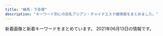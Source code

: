 ```yaml
---
title: "練馬・下赤塚"
description: "キーワード別にの巨乳アジアン・チャイナエステ嬢情報をまとめました。"
---
```


新着画像と新着キーワードをまとめています。
2021年06月13日の情報です。

<DmmAffiliateIns />
<KeywordTable
  shops={
    [
    {
        "keywords": {
            "D": 3,
            "E": 1
        },
        "station": "\u6771\u6b66\u7df4\u99ac\u99c5\u5317\u53e3",
        "name": "\u59eb\u306e\u3086\u3073\u3055\u304d",
        "url": "http://nymphe-est.biz/",
        "img_links": [
            "http://nymphe-est.biz/images/tit2.jpg",
            "http://nymphe-est.biz/images/cg02.jpg",
            "http://nymphe-est.biz/images/fla.jpg",
            "http://nymphe-est.biz/images/m5.png",
            "http://nymphe-est.biz/images/tit3.jpg",
            "http://nymphe-est.biz/images/m3.png",
            "http://nymphe-est.biz/images/accl.jpg",
            "http://nymphe-est.biz/images/bur.jpg",
            "http://nymphe-est.biz/images/m4.png",
            "http://nymphe-est.biz/images/stat.jpg",
            "http://nymphe-est.biz/images/bul.jpg",
            "http://nymphe-est.biz/images/tm.jpg",
            "http://nymphe-est.biz/images/cg03.jpg",
            "http://nymphe-est.biz/images/tit4.jpg",
            "http://nymphe-est.biz/images/tit5.jpg",
            "http://nymphe-est.biz/images/cg05.jpg",
            "http://nymphe-est.biz/images/m6.png",
            "http://nymphe-est.biz/images/cg01.jpg",
            "http://nymphe-est.biz/images/m2.png",
            "http://nymphe-est.biz/images/top.png",
            "http://nymphe-est.biz/images/no.png",
            "http://nymphe-est.biz/images/m1.png",
            "http://nymphe-est.biz/images/tit6.jpg",
            "http://nymphe-est.biz/images/stal.jpg",
            "http://nymphe-est.biz/images/spt.png"
        ]
    },
    {
        "img_links": [],
        "url": "http://lachesis.este88.com/",
        "keywords": {},
        "station": "\u5927\u6cc9\u5b66\u5712\u99c5",
        "name": "\u30e9\u30b1\u30b7\u30b9\u5927\u6cc9\u5b66\u5712"
    },
    {
        "name": "\u30b7\u30a8\u30b9\u30bf",
        "keywords": {
            "D": 24,
            "87": 6,
            "88": 6,
            "85": 6,
            "83": 12
        },
        "img_links": [
            "http://siesta.ests.jp/photos/sites/39/2021/05/2021052911060320.jpg",
            "http://siesta.ests.jp/images/acc4.jpg",
            "http://siesta.ests.jp/images/info.jpg",
            "http://siesta.ests.jp/images/mobile.jpg",
            "http://siesta.ests.jp/images/news.jpg",
            "http://siesta.ests.jp/images/acc2.jpg",
            "http://siesta.ests.jp/images/pick.jpg",
            "http://siesta.ests.jp/images/s-staff.jpg",
            "http://siesta.ests.jp/photos/sites/39/2021/05/2021052911060393.jpg",
            "http://siesta.ests.jp/images/top.png",
            "http://siesta.ests.jp/photos/sites/39/2021/05/202105291106012.jpg",
            "http://siesta.ests.jp/images/acc1.jpg",
            "http://siesta.ests.jp/photos/sites/39/2021/04/2021042011331872.jpg",
            "http://siesta.ests.jp/photos/sites/39/2021/05/2021052911060142.jpg",
            "http://siesta.ests.jp/images/acc3.jpg",
            "http://siesta.ests.jp/images/mobile1.jpg",
            "http://siesta.ests.jp/images/s-recriut.jpg"
        ],
        "url": "http://siesta.ests.jp/",
        "station": "\u5927\u6cc9\u5b66\u5712\u99c5\u5317\u53e3"
    },
    {
        "name": "\u3072\u307e\u308f\u308a",
        "img_links": [
            "http://himawari.est-u.com/images/index_02.jpg",
            "http://himawari.est-u.com/staff/asuka.jpg",
            "http://himawari.est-u.com/images/down.jpg",
            "http://himawari.est-u.com/staff/nami.jpg",
            "http://himawari.est-u.com/staff/yuki.jpg",
            "http://himawari.est-u.com/images/index_08.jpg",
            "http://himawari.est-u.com/staff/sakura.jpg",
            "http://himawari.est-u.com/images/index2_08.jpg",
            "http://himawari.est-u.com/images/a1.jpg",
            "http://himawari.est-u.com/images/index_04.jpg",
            "http://himawari.est-u.com/images/therpist.jpg",
            "http://himawari.est-u.com/staff/umi.jpg",
            "http://himawari.est-u.com/images/index_10.jpg",
            "http://himawari.est-u.com/staff/risa.jpg",
            "http://himawari.est-u.com/images/a2.jpg",
            "http://himawari.est-u.com/staff/izumi.jpg",
            "http://himawari.est-u.com/staff/emi.jpg",
            "http://himawari.est-u.com/staff/yumi.jpg"
        ],
        "keywords": {
            "C": 7
        },
        "station": "\u7df4\u99ac\u99c5\u5357\u53e3",
        "url": "http://himawari.est-u.com/"
    },
    {
        "url": "http://aclass.estheya.com/",
        "keywords": {
            "88": 1,
            "C": 4,
            "90": 3,
            "86": 2,
            "89": 1,
            "D": 3,
            "92": 1,
            "E": 1
        },
        "name": "A-CLASS\uff5e\u30a8\u30fc\u30af\u30e9\u30b9\uff5e",
        "station": "\u7df4\u99ac\u99c5",
        "img_links": [
            "http://aclass.estheya.com/images/call.png",
            "http://aclass.estheya.com/css/cam01.jpg",
            "http://aclass.estheya.com/css/staff/staff08.jpg",
            "http://aclass.estheya.com/css/staff/staff0003.jpg",
            "http://aclass.estheya.com/css/left.jpg",
            "http://aclass.estheya.com/css/m-head02.jpg",
            "http://aclass.estheya.com/css/staff/staff0004.jpg",
            "http://aclass.estheya.com/css/staff/staff001-b.jpg",
            "http://aclass.estheya.com/css/staff/staff006.jpg",
            "http://aclass.estheya.com/css/staff/staff005.jpg",
            "http://aclass.estheya.com/css/m-top004.jpg",
            "http://aclass.estheya.com/css/m-head04.jpg",
            "http://aclass.estheya.com/css/staff/staff09.jpg",
            "http://aclass.estheya.com/css/right.jpg",
            "http://aclass.estheya.com/css/staff/staff002.jpg",
            "http://aclass.estheya.com/css/staff/staff001.jpg"
        ]
    },
    {
        "img_links": [
            "http://www.es-yas.click/images/ac1.png",
            "http://www.es-yas.click/images/sys1.png",
            "http://www.es-yas.click/images/mobile.jpg",
            "http://www.es-yas.click/images/news.jpg",
            "http://www.es-yas.click/images/staff_t.jpg",
            "http://www.es-yas.click/img/riri1.jpg",
            "http://www.es-yas.click/images/s1.png",
            "http://www.es-yas.click/images/3.jpg",
            "http://www.es-yas.click/images/head.jpg",
            "http://www.es-yas.click/images/info.png",
            "http://www.es-yas.click/images/sys2.png",
            "http://www.es-yas.click/images/tel.jpg",
            "http://www.es-yas.click/images/newface.png",
            "http://www.es-yas.click/images/sirase.jpg",
            "http://www.es-yas.click/images/interior_t.jpg",
            "http://www.es-yas.click/images/int1.png",
            "http://www.es-yas.click/images/4.jpg",
            "http://www.es-yas.click/images/2.jpg",
            "http://www.es-yas.click/images/int2.png",
            "http://www.es-yas.click/img/sayuri1.jpg",
            "http://www.es-yas.click/img/rina1.jpg"
        ],
        "station": "\u4e2d\u6751\u6a4b\u99c5\u5357\u53e3",
        "name": "\u30b9\u30a6\u30a3\u30fc\u30c8",
        "url": "http://www.es-yas.click/",
        "keywords": {}
    },
    {
        "url": "http://www.hi-msg.com/dansin/",
        "keywords": {},
        "station": "\u3068\u304d\u308f\u53f0\u99c5\u5357\u53e3",
        "img_links": [
            "http://www.hi-msg.com/dansin/images/p-9.jpg",
            "http://www.hi-msg.com/dansin/images/nav.jpg",
            "http://www.hi-msg.com/dansin/images/top1.jpg",
            "http://www.hi-msg.com/dansin/images/p-5.jpg",
            "http://www.hi-msg.com/dansin/images/mobile.jpg",
            "http://www.hi-msg.com/dansin/images/1.jpg",
            "http://www.hi-msg.com/dansin/images/p-6-1.jpg",
            "http://www.hi-msg.com/dansin/images/p-6.jpg",
            "http://www.hi-msg.com/dansin/images/s_face.jpg",
            "http://www.hi-msg.com/dansin/images/p-2-1.jpg",
            "http://www.hi-msg.com/dansin/images/s_pick.jpg",
            "http://www.hi-msg.com/dansin/images/s_news.jpg",
            "http://www.hi-msg.com/dansin/images/p-9-1.jpg",
            "http://www.hi-msg.com/dansin/images/p-8.jpg",
            "http://www.hi-msg.com/dansin/images/p-2.jpg",
            "http://www.hi-msg.com/dansin/images/end1.jpg",
            "http://www.hi-msg.com/dansin/images/p-5-1.jpg",
            "http://www.hi-msg.com/dansin/images/p-7.jpg",
            "http://www.hi-msg.com/dansin/images/s_info.jpg",
            "http://www.hi-msg.com/dansin/images/top.jpg"
        ],
        "name": "\u6696\u5fc3"
    },
    {
        "url": "http://binrou.net/",
        "img_links": [
            "http://binrou.net/i/img/acc.jpg",
            "http://binrou.net/img/s119.jpg",
            "http://binrou.net/img/st116.jpg",
            "http://binrou.net/img/sta115.jpg",
            "http://binrou.net/i/img/sta105.jpg",
            "http://binrou.net/i/img/st118.jpg",
            "http://binrou.net/i/img/sta117.jpg",
            "http://binrou.net/img/sta119.jpg",
            "http://binrou.net/img/sta116.jpg",
            "http://binrou.net/i/img/sta100.jpg",
            "http://binrou.net/i/img/r4.jpg",
            "http://binrou.net/i/img/sta97.jpg",
            "http://binrou.net/img/sta112.jpg",
            "http://binrou.net/img/st111.jpg",
            "http://binrou.net/img/fla.jpg",
            "http://binrou.net/i/img/sta119.jpg",
            "http://binrou.net/img/st115.jpg",
            "http://binrou.net/img/sta114.jpg",
            "http://binrou.net/i/img/sta112.jpg",
            "http://binrou.net/i/img/sta89.jpg",
            "http://binrou.net/i/img/sta88.jpg",
            "http://binrou.net/img/s115.jpg",
            "http://binrou.net/img/s118.jpg",
            "http://binrou.net/img/sta117.jpg",
            "http://binrou.net/i/img/sta80.jpg",
            "http://binrou.net/img/acc.jpg",
            "http://binrou.net/i/img/sta92.jpg",
            "http://binrou.net/i/img/r2.jpg",
            "http://binrou.net/i/img/sta98.jpg",
            "http://binrou.net/img/s112.jpg",
            "http://binrou.net/img/s116.jpg",
            "http://binrou.net/i/img/sta104.jpg",
            "http://binrou.net/img/st109.jpg",
            "http://binrou.net/img/st114.jpg",
            "http://binrou.net/img/s114.jpg",
            "http://binrou.net/i/img/sta115.jpg",
            "http://binrou.net/i/img/sta111.jpg",
            "http://binrou.net/i/img/sta108.jpg",
            "http://binrou.net/img/pickup20.jpg",
            "http://binrou.net/i/img/sta114.jpg",
            "http://binrou.net/img/st112.jpg",
            "http://binrou.net/img/s117.jpg",
            "http://binrou.net/img/s111.jpg",
            "http://binrou.net/i/img/sta94.jpg",
            "http://binrou.net/img/st118.jpg",
            "http://binrou.net/i/img/r1.jpg",
            "http://binrou.net/img/st119.jpg",
            "http://binrou.net/i/img/sta109.jpg",
            "http://binrou.net/img/mo.png",
            "http://binrou.net/i/img/sta118.jpg",
            "http://binrou.net/img/sta118.jpg",
            "http://binrou.net/img/sta111.jpg",
            "http://binrou.net/i/img/sta116.jpg",
            "http://binrou.net/img/sta109.jpg",
            "http://binrou.net/img/st117.jpg",
            "http://binrou.net/i/img/r3.jpg",
            "http://binrou.net/img/botton.jpg"
        ],
        "name": "\u30ad\u30e9\u30ad\u30e9",
        "keywords": {
            "89": 1,
            "E": 6,
            "C": 17,
            "88": 1,
            "86": 4,
            "D": 2,
            "87": 4,
            "F": 1
        },
        "station": "\u7df4\u99ac\u99c5\u897f\u53e3"
    },
    {
        "station": "\u4e0b\u8d64\u585a\u99c5\u5317\u53e3",
        "url": "http://www.es-kou.link/",
        "img_links": [
            "http://www.es-kou.link/images/news.jpg",
            "http://www.es-kou.link/images/b2.jpg",
            "http://www.es-kou.link/images/2.jpg",
            "http://www.es-kou.link/images/int2.png",
            "http://www.es-kou.link/images/1.jpg",
            "http://www.es-kou.link/images/mobile.jpg",
            "http://www.es-kou.link/images/int1.png",
            "http://www.es-kou.link/img/mimi1.jpg",
            "http://www.es-kou.link/images/b1.jpg",
            "http://www.es-kou.link/images/head.jpg",
            "http://www.es-kou.link/images/staff_t.jpg",
            "http://www.es-kou.link/images/sys2.jpg",
            "http://www.es-kou.link/images/interior_t.jpg",
            "http://www.es-kou.link/img/nana1.jpg",
            "http://www.es-kou.link/images/sys3.png",
            "http://www.es-kou.link/images/info.png",
            "http://www.es-kou.link/images/3.jpg",
            "http://www.es-kou.link/images/s1.png",
            "http://www.es-kou.link/images/sys1.jpg",
            "http://www.es-kou.link/img/satomi1.jpg"
        ],
        "keywords": {},
        "name": "\u7d05\u6708"
    },
    {
        "keywords": {
            "85": 2,
            "E": 2,
            "89": 1,
            "87": 5,
            "D": 9,
            "F": 2,
            "C": 22,
            "84": 1,
            "88": 4,
            "86": 1
        },
        "station": "\u7df4\u99ac\u99c5\u897f\u53e3",
        "name": "\u30dd\u30f3\u30d5\u30fc",
        "img_links": [
            "http://ponfu-massage.work/img/st28.jpg",
            "http://ponfu-massage.work/img/s41.jpg",
            "http://ponfu-massage.work/i/img/sta24.jpg",
            "http://ponfu-massage.work/img/s46.jpg",
            "http://ponfu-massage.work/img/sta35.jpg",
            "http://ponfu-massage.work/img/s42.jpg",
            "http://ponfu-massage.work/i/img/sta42.jpg",
            "http://ponfu-massage.work/i/img/r1.jpg",
            "http://ponfu-massage.work/i/img/sta30.jpg",
            "http://ponfu-massage.work/img/sta41.jpg",
            "http://ponfu-massage.work/img/st38.jpg",
            "http://ponfu-massage.work/img/s45.jpg",
            "http://ponfu-massage.work/img/sta44.jpg",
            "http://ponfu-massage.work/img/sta38.jpg",
            "http://ponfu-massage.work/img/botton.jpg",
            "http://ponfu-massage.work/i/img/sta46.jpg",
            "http://ponfu-massage.work/img/st18.jpg",
            "http://ponfu-massage.work/img/acc4.jpg",
            "http://ponfu-massage.work/i/img/r4.jpg",
            "http://ponfu-massage.work/img/acc5.jpg",
            "http://ponfu-massage.work/img/acc9.jpg",
            "http://ponfu-massage.work/img/acc7.jpg",
            "http://ponfu-massage.work/img/sta30.jpg",
            "http://ponfu-massage.work/img/acc10.jpg",
            "http://ponfu-massage.work/img/sta39.jpg",
            "http://ponfu-massage.work/img/sta28.jpg",
            "http://ponfu-massage.work/img/acc6.jpg",
            "http://ponfu-massage.work/img/sta42.jpg",
            "http://ponfu-massage.work/img/s47.jpg",
            "http://ponfu-massage.work/img/acc2.jpg",
            "http://ponfu-massage.work/img/st41.jpg",
            "http://ponfu-massage.work/img/st46.jpg",
            "http://ponfu-massage.work/i/img/sta47.jpg",
            "http://ponfu-massage.work/i/img/sta38.jpg",
            "http://ponfu-massage.work/img/st30.jpg",
            "http://ponfu-massage.work/img/sta46.jpg",
            "http://ponfu-massage.work/img/st42.jpg",
            "http://ponfu-massage.work/img/acc8.jpg",
            "http://ponfu-massage.work/i/img/sta43.jpg",
            "http://ponfu-massage.work/img/st39.jpg",
            "http://ponfu-massage.work/img/s39.jpg",
            "http://ponfu-massage.work/img/acc1.jpg",
            "http://ponfu-massage.work/img/sta45.jpg",
            "http://ponfu-massage.work/img/s44.jpg",
            "http://ponfu-massage.work/i/img/sta28.jpg",
            "http://ponfu-massage.work/img/st43.jpg",
            "http://ponfu-massage.work/i/img/r3.jpg",
            "http://ponfu-massage.work/img/campian.jpg",
            "http://ponfu-massage.work/img/acc3.jpg",
            "http://ponfu-massage.work/i/img/sta39.jpg",
            "http://ponfu-massage.work/i/img/r2.jpg",
            "http://ponfu-massage.work/i/img/st45.jpg",
            "http://ponfu-massage.work/img/st44.jpg",
            "http://ponfu-massage.work/img/sta47.jpg",
            "http://ponfu-massage.work/img/sta43.jpg",
            "http://ponfu-massage.work/img/s43.jpg",
            "http://ponfu-massage.work/img/s38.jpg",
            "http://ponfu-massage.work/img/s30.jpg",
            "http://ponfu-massage.work/img/st35.jpg",
            "http://ponfu-massage.work/img/st47.jpg",
            "http://ponfu-massage.work/i/img/sta45.jpg",
            "http://ponfu-massage.work/i/img/sta41.jpg",
            "http://ponfu-massage.work/img/st45.jpg",
            "http://ponfu-massage.work/i/img/sta44.jpg"
        ],
        "url": "http://ponfu-massage.work/"
    },
    {
        "name": "\u3046\u3089\u3089",
        "station": "\u7df4\u99ac\u99c5\u5317\u53e3",
        "img_links": [
            "http://es-nerima.biz/wp-content/uploads/2016/10/mika.jpg",
            "http://es-nerima.biz/wp-content/uploads/2016/10/eri-250x330.jpg",
            "http://es-nerima.biz/wp-content/themes/template-salon2/images/gallery1.jpg",
            "http://es-nerima.biz/wp-content/uploads/2016/10/g5.jpg",
            "http://es-nerima.biz/wp-content/uploads/2016/10/camp-bnr.jpg",
            "http://es-nerima.biz/wp-content/uploads/2016/10/gallery3.jpg",
            "http://es-nerima.biz/wp-content/themes/template-salon2/images/slider1.jpg",
            "http://es-nerima.biz/wp-content/themes/template-salon2/images/tel.png",
            "http://es-nerima.biz/wp-content/uploads/2016/10/gallery1.jpg",
            "http://es-nerima.biz/wp-content/themes/template-salon2/images/massage-de_88_31.jpg",
            "http://es-nerima.biz/wp-content/themes/template-salon2/images/gallery-ttl.png",
            "http://es-nerima.biz/wp-content/uploads/2016/10/girl-1-250x330.jpg",
            "http://es-nerima.biz/wp-content/uploads/2016/10/eri.jpg",
            "http://es-nerima.biz/wp-content/themes/template-salon2/images/gallery2.jpg",
            "http://es-nerima.biz/wp-content/uploads/2016/10/g5-250x330.jpg",
            "http://es-nerima.biz/wp-content/themes/template-salon2/images/news-ttl.png",
            "http://es-nerima.biz/wp-content/themes/template-salon2/images/gallery3.jpg",
            "http://es-nerima.biz/wp-content/uploads/2016/10/g4-250x330.jpg",
            "http://es-nerima.biz/wp-content/uploads/2016/10/gallery6.jpg",
            "http://es-nerima.biz/wp-content/uploads/2016/10/girl-1.jpg",
            "http://es-nerima.biz/wp-content/uploads/2016/10/g6.jpg",
            "http://es-nerima.biz/wp-content/uploads/2016/10/g6-250x330.jpg",
            "http://es-nerima.biz/wp-content/uploads/2016/10/mika-250x330.jpg",
            "http://cdn.dino-es.com/images/logo/88x31DinoEs.png",
            "http://es-nerima.biz/wp-content/themes/template-salon2/images/pickup-ttl.png",
            "http://es-nerima.biz/wp-content/uploads/2016/10/gallery2.jpg",
            "http://es-nerima.biz/wp-content/themes/template-salon2/images/gallery4.jpg",
            "http://es-nerima.biz/wp-content/uploads/2016/10/g1-250x330.jpg",
            "http://es-nerima.biz/wp-content/uploads/2016/10/g3.jpg",
            "http://es-nerima.biz/wp-content/themes/template-salon2/images/camp-bnr.jpg",
            "http://es-nerima.biz/wp-content/uploads/2016/10/gallery7.jpg",
            "http://es-nerima.biz/wp-content/uploads/2016/10/g3-250x330.jpg",
            "http://es-nerima.biz/wp-content/uploads/2016/10/gallery8.jpg",
            "http://es-nerima.biz/wp-content/themes/template-salon2/images/pickup-frame.png",
            "http://es-nerima.biz/wp-content/uploads/2016/10/gallery8-600x600.jpg",
            "http://es-nerima.biz/wp-content/uploads/2016/10/gallery5.jpg",
            "http://es-nerima.biz/wp-content/themes/template-salon2/images/magazine.jpg",
            "http://es-nerima.biz/wp-content/themes/template-salon2/images/newface-ttl.png"
        ],
        "keywords": {},
        "url": "http://es-nerima.biz/"
    },
    {
        "keywords": {
            "92": 1,
            "88": 2,
            "89": 1,
            "90": 4
        },
        "img_links": [
            "http://ginzaangel.esnavi.work/sys2.jpg",
            "http://ginzaangel.esnavi.work/sys1.jpg",
            "http://ginzaangel.esnavi.work/news.jpg",
            "http://ginzaangel.esnavi.work/head.jpg",
            "http://ginzaangel.esnavi.work/2/uploadimg/1615988934.jpeg",
            "http://ginzaangel.esnavi.work/2/uploadimg/1601829474.jpeg",
            "http://ginzaangel.esnavi.work/2/uploadimg/1615988408.jpeg",
            "http://ginzaangel.esnavi.work/s1.png",
            "http://ginzaangel.esnavi.work/2/uploadimg/1623486374.jpeg",
            "http://ginzaangel.esnavi.work/2/uploadimg/1615989115.jpeg",
            "http://ginzaangel.esnavi.work/2/uploadimg/1619341553.jpeg",
            "http://ginzaangel.esnavi.work/int1.png",
            "http://ginzaangel.esnavi.work/staff_t.jpg",
            "http://ginzaangel.esnavi.work/2/uploadimg/1622437565.jpeg",
            "http://ginzaangel.esnavi.work/2/uploadimg/1615989033.jpeg"
        ],
        "url": "http://ginzaangel.esnavi.work/",
        "name": "\u7df4\u99ac\u306e\u5929\u4f7f",
        "station": "\u7df4\u99ac\u99c5\u897f\u53e3"
    },
    {
        "station": "\u6c5f\u53e4\u7530\u99c5\u5357\u53e3",
        "keywords": {},
        "img_links": [
            "http://rose.este.work/index-26.htm.jpg",
            "http://rose.este.work/resize_1500-450.jpg",
            "http://rose.este.work/r1.jpg",
            "http://rose.este.work/index-25.htm.jpg",
            "http://rose.este.work/totop.png",
            "http://rose.este.work/re.jpg",
            "http://rose.este.work/resize_250.png",
            "http://rose.este.work/r4.jpg",
            "http://rose.este.work/sys1.png",
            "http://rose.este.work/index-1.htm.jpg",
            "http://rose.este.work/r5.jpg",
            "http://rose.este.work/index-24.htm.jpg",
            "http://rose.este.work/r3.jpg",
            "http://rose.este.work/unnamed.png"
        ],
        "name": "\u512a\u30fb\u7f8e",
        "url": "http://rose.este.work/"
    },
    {
        "keywords": {
            "C": 13
        },
        "station": "\u4e2d\u6751\u6a4b\u99c5",
        "url": "http://www.e-rakuraku.info/",
        "name": "\u697d\u697d",
        "img_links": [
            "http://www.e-rakuraku.info/images/mobile.png",
            "http://www.e-rakuraku.info/images/sr.png",
            "http://www.e-rakuraku.info/images/tel.png",
            "http://www.e-rakuraku.info/images/s1.png",
            "http://www.e-rakuraku.info/images/tite-staff.png",
            "http://www.e-rakuraku.info/images/g2.jpg",
            "http://www.e-rakuraku.info/images/g4.jpg",
            "http://www.e-rakuraku.info/images/nei_03.jpg",
            "http://www.e-rakuraku.info/images/g5.jpg",
            "http://www.e-rakuraku.info/images/huiyuan.png",
            "http://www.e-rakuraku.info/images/g0.jpg",
            "http://www.e-rakuraku.info/images/g3.jpg",
            "http://www.e-rakuraku.info/images/tite-gallery.png",
            "http://www.e-rakuraku.info/images/newt.png",
            "http://www.e-rakuraku.info/images/top.jpg",
            "http://www.e-rakuraku.info/images/s2.png",
            "http://www.e-rakuraku.info/images/newfacet.png",
            "http://www.e-rakuraku.info/images/g1.jpg"
        ]
    },
    {
        "img_links": [
            "http://moonlove.est-u.com/images/index_10.jpg",
            "http://moonlove.est-u.com/images/index3_06.jpg",
            "http://moonlove.est-u.com/images/index1_06.jpg",
            "http://moonlove.est-u.com/images/index_08.jpg",
            "http://moonlove.est-u.com/images/index_16.jpg",
            "http://moonlove.est-u.com/staff/hitomi.jpg",
            "http://moonlove.est-u.com/images/index_04.jpg",
            "http://moonlove.est-u.com/images/index_19.jpg",
            "http://moonlove.est-u.com/images/s3.jpg",
            "http://moonlove.est-u.com/images/index_07.jpg",
            "http://moonlove.est-u.com/staff/nami.jpg",
            "http://moonlove.est-u.com/images/index_05.jpg",
            "http://moonlove.est-u.com/staff/miki.jpg",
            "http://moonlove.est-u.com/staff/kaori.jpg",
            "http://moonlove.est-u.com/images/s5.jpg",
            "http://moonlove.est-u.com/images/s8.jpg",
            "http://moonlove.est-u.com/images/index_12.jpg",
            "http://moonlove.est-u.com/images/s4.jpg",
            "http://moonlove.est-u.com/staff/ayumi.jpg",
            "http://moonlove.est-u.com/staff/sakura.jpg",
            "http://moonlove.est-u.com/images/index_14.jpg",
            "http://moonlove.est-u.com/images/staff_09.jpg",
            "http://moonlove.est-u.com/images/index_13.jpg",
            "http://moonlove.est-u.com/images/index_02.jpg",
            "http://moonlove.est-u.com/images/index2_06.jpg",
            "http://moonlove.est-u.com/images/index_17.jpg",
            "http://moonlove.est-u.com/images/index_15.jpg",
            "http://moonlove.est-u.com/images/icon_000.jpg",
            "http://moonlove.est-u.com/images/s6.jpg",
            "http://moonlove.est-u.com/images/s1.jpg"
        ],
        "keywords": {
            "C": 7
        },
        "name": "\u6708\u306e\u604b",
        "url": "http://moonlove.est-u.com/",
        "station": "\u7df4\u99ac\u99c5\u5317\u53e3"
    },
    {
        "img_links": [
            "http://margaret.ests.jp/photos/sites/29/2020/05/202005281752578.jpg",
            "http://margaret.ests.jp/images/s_staff.png",
            "http://margaret.ests.jp/images/service2.jpg",
            "http://margaret.ests.jp/images/s_service.png",
            "http://margaret.ests.jp/photos/sites/29/2021/06/2021060500274425.jpeg",
            "http://margaret.ests.jp/images/service4.jpg",
            "http://margaret.ests.jp/images/service3.jpg",
            "http://margaret.ests.jp/images/info.jpg",
            "http://margaret.ests.jp/images/room1.jpg",
            "http://margaret.ests.jp/photos/sites/29/2020/08/2020080615352994.jpeg",
            "http://margaret.ests.jp/images/room4.jpg",
            "http://margaret.ests.jp/images/mobile.jpg",
            "http://margaret.ests.jp/images/s_news.jpg",
            "http://margaret.ests.jp/images/s_pick.jpg",
            "http://margaret.ests.jp/photos/sites/29/2020/08/2020082222274080.jpeg",
            "http://margaret.ests.jp/photos/sites/29/2020/04/2020040205541033.jpg",
            "http://margaret.ests.jp/images/room2.jpg",
            "http://margaret.ests.jp/images/top.jpg",
            "http://margaret.ests.jp/photos/sites/29/2020/06/2020062814010219.jpeg",
            "http://margaret.ests.jp/photos/sites/29/2020/04/202004102157462.jpeg",
            "http://margaret.ests.jp/photos/sites/29/2021/06/2021060811483867.jpg",
            "http://margaret.ests.jp/photos/sites/29/2021/01/2021011511194654.jpg",
            "http://margaret.ests.jp/photos/sites/29/2020/04/2020041014190824.jpg",
            "http://margaret.ests.jp/images/room3.jpg",
            "http://margaret.ests.jp/photos/sites/29/2020/03/2020032709162529.jpg",
            "http://margaret.ests.jp/images/service1.jpg",
            "http://margaret.ests.jp/photos/sites/29/2020/04/202004081414540.jpg"
        ],
        "station": "\u685c\u53f0\u99c5\u5317\u53e3",
        "name": "\u30de\u30fc\u30ac\u30ec\u30c3\u30c8",
        "keywords": {
            "88": 26,
            "85": 39,
            "D": 78,
            "86": 26,
            "87": 13,
            "E": 78
        },
        "url": "http://margaret.ests.jp/"
    },
    {
        "name": "\u9577\u4e45*\u3061\u3087\u3046\u304d\u3085\u3046",
        "url": "http://c-sakura.work/",
        "keywords": {},
        "img_links": [
            "http://c-sakura.work/images/int2.png",
            "http://c-sakura.work/img/yuri1.jpg",
            "http://c-sakura.work/images/sisu.png",
            "http://c-sakura.work/images/tel.jpg",
            "http://c-sakura.work/images/mobile.jpg",
            "http://c-sakura.work/images/sys1.png",
            "http://c-sakura.work/images/staff_t.jpg",
            "http://c-sakura.work/images/int1.png",
            "http://c-sakura.work/images/info.png",
            "http://c-sakura.work/images/news.png",
            "http://c-sakura.work/img/ami1.jpg",
            "http://c-sakura.work/images/3.jpg",
            "http://c-sakura.work/images/2.jpg",
            "http://c-sakura.work/images/1.jpg",
            "http://c-sakura.work/img/yuyu1.jpg",
            "http://c-sakura.work/images/head.jpg",
            "http://c-sakura.work/images/interior_t.jpg"
        ],
        "station": "\u4e0b\u8d64\u585a\u99c5\u5317\u53e3"
    },
    {
        "name": "\u61a9",
        "url": "http://c-ikoi.work/",
        "keywords": {},
        "img_links": [
            "http://c-ikoi.work/images/1.jpg",
            "http://c-ikoi.work/images/sys2.jpg",
            "http://c-ikoi.work/images/4.jpg",
            "http://c-ikoi.work/images/rec1.png",
            "http://c-ikoi.work/images/int1.png",
            "http://c-ikoi.work/images/rec2.png",
            "http://c-ikoi.work/images/concept.jpg",
            "http://c-ikoi.work/images/head.jpg",
            "http://c-ikoi.work/images/int3.png",
            "http://c-ikoi.work/img/aoi1.jpg",
            "http://c-ikoi.work/img/rina1.jpg",
            "http://c-ikoi.work/images/sys1.jpg",
            "http://c-ikoi.work/images/sys3.png",
            "http://c-ikoi.work/images/staff_t.jpg",
            "http://c-ikoi.work/images/3.jpg",
            "http://c-ikoi.work/images/2.jpg",
            "http://c-ikoi.work/images/int2.png",
            "http://c-ikoi.work/img/yuki1.jpg",
            "http://c-ikoi.work/images/tel.jpg",
            "http://c-ikoi.work/images/line.png",
            "http://c-ikoi.work/img/moe1.jpg",
            "http://c-ikoi.work/images/interior_t.jpg",
            "http://c-ikoi.work/images/news.jpg",
            "http://c-ikoi.work/images/mobile.jpg"
        ],
        "station": "\u5927\u5c71\u99c5\u5357\u53e3"
    },
    {
        "station": "\u7df4\u99ac\u99c5\u897f\u53e3",
        "url": "http://sh-dafei.work/",
        "img_links": [
            "http://sh-dafei.work/uploads/181207/1-1Q20G35320X0.png",
            "http://sh-dafei.work/uploads/171031/1-1G0311G4095M.jpg",
            "http://sh-dafei.work/uploads/191115/1-191115132040J2.jpg",
            "http://sh-dafei.work/uploads/190924/1-1Z924151334121.jpg",
            "http://sh-dafei.work/uploads/190301/1-1Z30116320A41.jpg",
            "http://sh-dafei.work/uploads/181214/1-1Q214154222511.jpg",
            "http://sh-dafei.work/uploads/171031/1-1G0311G505933.jpg",
            "http://sh-dafei.work/uploads/190809/1-1ZP9125I01S.jpg",
            "http://sh-dafei.work/uploads/181206/1-1Q2061249563O.jpg",
            "http://sh-dafei.work/uploads/210219/1-210219105500300.jpg",
            "http://sh-dafei.work/uploads/200612/1-200612154534W8.jpg",
            "http://sh-dafei.work/templets/default/pc/picture/s_staff.png",
            "http://sh-dafei.work/uploads/181207/1-1Q20G40K63R.jpg",
            "http://sh-dafei.work/uploads/180612/1-1P612160029349.jpg",
            "http://sh-dafei.work/uploads/201113/1-20111314213cQ.jpg",
            "http://sh-dafei.work/uploads/181206/1-1Q206125154224.jpg",
            "http://sh-dafei.work/uploads/180612/1-1P6121601061c.jpg",
            "http://sh-dafei.work/uploads/201002/1-201002144Z11V.jpg",
            "http://sh-dafei.work/uploads/190130/1-1Z130162635508.jpg",
            "http://sh-dafei.work/uploads/171031/1-1G0311G344914.jpg",
            "http://sh-dafei.work/uploads/190329/1-1Z329151011c7.jpg",
            "http://sh-dafei.work/uploads/210326/1-210326140613257.jpg",
            "http://sh-dafei.work/uploads/180227/1-1P22G40S5448.jpg",
            "http://sh-dafei.work/templets/default/pc/picture/staffs.png",
            "http://sh-dafei.work/templets/default/pc/picture/s_news.png",
            "http://sh-dafei.work/templets/default/pc/picture/s_pick.png",
            "http://sh-dafei.work/templets/default/pc/picture/end1.jpg",
            "http://sh-dafei.work/uploads/171031/1-1G0311G556445.jpg",
            "http://sh-dafei.work/uploads/181206/1-1Q2061250494E.jpg",
            "http://sh-dafei.work/uploads/200117/1-20011G614144B.jpg",
            "http://sh-dafei.work/uploads/171031/1-1G0311G531445.jpg",
            "http://sh-dafei.work/uploads/181206/1-1Q2061253211D.jpg",
            "http://sh-dafei.work/uploads/allimg/180612/1-1P612160305350.jpg",
            "http://sh-dafei.work/templets/default/pc/picture/face.png"
        ],
        "name": "\u5927\u5983",
        "keywords": {}
    },
    {
        "name": "\u6e29\u30fb\u306c\u304f\u3082\u308a",
        "img_links": [],
        "station": "\u4e0a\u677f\u6a4b\u99c5\u5317\u53e3",
        "keywords": {},
        "url": "http://tenpo2.iest.info/"
    },
    {
        "station": "\u6210\u5897\u99c5\u5357\u53e3",
        "keywords": {},
        "name": "\u30aa\u30a2\u30b7\u30b9",
        "url": "http://oasis.akasuri.xyz/",
        "img_links": [
            "http://oasis.akasuri.xyz/images/b-tel.png",
            "http://oasis.akasuri.xyz/images/bar-staff.png",
            "http://oasis.akasuri.xyz/images/c-top.png",
            "http://oasis.akasuri.xyz/staff/s3.jpg",
            "http://oasis.akasuri.xyz/images/bar-photo.png",
            "http://oasis.akasuri.xyz/images/c-staff.png",
            "http://oasis.akasuri.xyz/images/fotter.png",
            "http://oasis.akasuri.xyz/staff/s1.jpg",
            "http://oasis.akasuri.xyz/images/c-photo.png",
            "http://oasis.akasuri.xyz/staff/s2.jpg"
        ]
    },
    {
        "station": "\u4e0a\u677f\u6a4b\u99c5\u5317\u53e3",
        "keywords": {},
        "img_links": [
            "http://www.relaxes.info/images/info.jpg",
            "http://www.relaxes.info/images/t2.png",
            "http://www.relaxes.info/images/rec.png",
            "http://www.relaxes.info/images/price.jpg",
            "http://www.relaxes.info/images/ttl_staff.png",
            "http://www.relaxes.info/up/uploads/20210313172020j.jpg",
            "http://www.relaxes.info/up/uploads/20180315212810me.jpg",
            "http://www.relaxes.info/images/header_bg.png",
            "http://www.relaxes.info/up/uploads/2017071800271212.jpg",
            "http://www.relaxes.info/images/t1.png",
            "http://www.relaxes.info/images/s1.png",
            "http://www.relaxes.info/images/ttl_qj.png",
            "http://www.relaxes.info/images/ttl_price.png"
        ],
        "name": "\u8776",
        "url": "http://www.relaxes.info/"
    },
    {
        "url": "http://anzu.abnavi.info/",
        "name": "\u59eb",
        "station": "\u6210\u5897\u99c5",
        "img_links": [],
        "keywords": {}
    },
    {
        "url": "http://pakira-massage.work/",
        "station": "\u8981\u753a\u99c55\u756a\u51fa\u53e3",
        "img_links": [
            "http://pakira-massage.work/i/img/sta2.jpg",
            "http://pakira-massage.work/img/mobile-1.png",
            "http://pakira-massage.work/i/img/r4.jpg",
            "http://pakira-massage.work/i/img/sta1.jpg",
            "http://pakira-massage.work/img/sta23.jpg",
            "http://pakira-massage.work/i/img/r3.jpg",
            "http://pakira-massage.work/i/img/r5.jpg",
            "http://pakira-massage.work/i/img/r6.jpg",
            "http://pakira-massage.work/img/nos.jpg",
            "http://pakira-massage.work/i/img/r2.jpg",
            "http://pakira-massage.work/img/sta1.jpg",
            "http://pakira-massage.work/img/campian.jpg",
            "http://pakira-massage.work/img/s1.jpg",
            "http://pakira-massage.work/img/botton.jpg",
            "http://pakira-massage.work/img/st2.jpg",
            "http://pakira-massage.work/i/img/r1.jpg",
            "http://pakira-massage.work/i/img/st1.jpg",
            "http://pakira-massage.work/img/st23.jpg",
            "http://pakira-massage.work/img/head.jpg",
            "http://pakira-massage.work/img/st1.jpg",
            "http://pakira-massage.work/img/s23.jpg",
            "http://pakira-massage.work/i/img/sta23.jpg",
            "http://pakira-massage.work/img/s2.jpg",
            "http://pakira-massage.work/img/sta2.jpg"
        ],
        "name": "\u30d1\u30ad\u30e9",
        "keywords": {
            "87": 2,
            "85": 2,
            "C": 12,
            "E": 2
        }
    },
    {
        "name": "AROMA PLAZA \u30a2\u30ed\u30de\u30d7\u30e9\u30b6",
        "station": "\u77f3\u795e\u4e95\u516c\u5712\u99c5\u5357\u53e3",
        "keywords": {},
        "url": "http://aroma-p.info/",
        "img_links": []
    },
    {
        "station": "\u7df4\u99ac\u99c5\u897f\u53e3",
        "url": "https://salasa.tokyo/",
        "keywords": {
            "C": 17,
            "D": 6,
            "G": 2,
            "E": 13
        },
        "name": "\u3064\u307c\u307f",
        "img_links": [
            "https://salasa.tokyo/wp-content/themes/este/img/4.jpg",
            "https://salasa.tokyo/wp-content/uploads/2020/02/876752178salasa.jpg",
            "https://salasa.tokyo/wp-content/uploads/2020/02/32salasa.jpg",
            "https://salasa.tokyo/wp-content/themes/este/img/top-img01b.png",
            "https://salasa.tokyo/wp-content/uploads/2020/02/11salasa.jpg",
            "https://salasa.tokyo/wp-content/uploads/2020/02/21salasa.jpg",
            "https://salasa.tokyo/wp-content/uploads/2020/02/1salasa.jpg",
            "https://salasa.tokyo/wp-content/themes/este/img/1.jpg",
            "https://salasa.tokyo/wp-content/themes/este/img/top-img02.png",
            "https://salasa.tokyo/wp-content/themes/este/img/top-img021.png",
            "https://salasa.tokyo/wp-content/themes/este/img/3.jpg",
            "https://salasa.tokyo/wp-content/uploads/2021/04/s187alasa.jpg",
            "https://salasa.tokyo/wp-content/themes/este/img/top-img04.png",
            "https://salasa.tokyo/wp-content/uploads/2020/02/41salasa.jpg",
            "https://salasa.tokyo/wp-content/themes/este/img/tel_footer.png",
            "https://salasa.tokyo/wp-content/themes/este/img/tel_header.png",
            "https://salasa.tokyo/wp-content/themes/este/img/top-img01a.png",
            "https://salasa.tokyo/wp-content/uploads/2020/04/2311121salasa.jpg",
            "https://salasa.tokyo/wp-content/uploads/2021/02/345salasa.jpg",
            "https://salasa.tokyo/wp-content/uploads/2020/02/8776salasa.jpg",
            "https://salasa.tokyo/wp-content/themes/este/img/call.png",
            "https://salasa.tokyo/wp-content/themes/este/img/2.jpg",
            "https://salasa.tokyo/wp-content/themes/este/img/top-img01.png",
            "https://salasa.tokyo/wp-content/themes/este/img/top-img05.png",
            "https://salasa.tokyo/wp-content/uploads/2020/03/897261salasa.jpg"
        ]
    },
    {
        "url": "http://www.nerima-rose.com/",
        "keywords": {
            "C": 8
        },
        "img_links": [
            "http://www.nerima-rose.com/images/shop/4/s1.jpg",
            "http://www.nerima-rose.com/images/nav/nav-rec.jpg",
            "http://www.nerima-rose.com/images/index-rosa_04.jpg",
            "http://www.nerima-rose.com/images/staff/16/kaori2.jpg",
            "http://www.nerima-rose.com/images/nav/nav-acc.jpg",
            "http://www.nerima-rose.com/images/aroma/r2.jpg",
            "http://www.nerima-rose.com/images/staff/17/riri.jpg",
            "http://www.nerima-rose.com/images/shop/h1.jpg",
            "http://www.nerima-rose.com/images/rosa-sys_09a.jpg",
            "http://www.nerima-rose.com/images/shop/11.jpg",
            "http://www.nerima-rose.com/images/images/sys2018_03.jpg",
            "http://www.nerima-rose.com/images/aroma/r3.jpg",
            "http://www.nerima-rose.com/images/rosa-pindao_09.jpg",
            "http://www.nerima-rose.com/images/staff/18/ayumi.jpg",
            "http://www.nerima-rose.com/images/index-rosa_09.jpg",
            "http://www.nerima-rose.com/images/index-rosa_02.jpg",
            "http://www.nerima-rose.com/images/staff/17/2/ena.jpg",
            "http://www.nerima-rose.com/images/shop/3/sh1.jpg",
            "http://www.nerima-rose.com/images/staff/18/hina.jpg",
            "http://www.nerima-rose.com/images/aroma/r1.jpg",
            "http://www.nerima-rose.com/images/rosa-pindao_07.jpg",
            "http://www.nerima-rose.com/images/sys3.jpg",
            "http://www.nerima-rose.com/images/staff/17/2/nana.png",
            "http://www.nerima-rose.com/images/staff/18/misaki.jpg",
            "http://www.nerima-rose.com/cgi-bin/topics/img/16-1.jpg",
            "http://www.nerima-rose.com/images/images/sys2018_06.jpg",
            "http://www.nerima-rose.com/images/rosa-sys_04.jpg",
            "http://www.nerima-rose.com/images/staff/16/aya2.jpg"
        ],
        "station": "\u7df4\u99ac\u99c5\u5357\u53e3",
        "name": "ROSE"
    },
    {
        "station": "\u6210\u5897\u99c5",
        "keywords": {},
        "img_links": [],
        "url": "http://evergrace.tyo.cm/",
        "name": "\u30b8\u30e3\u30b9\u30df\u30f3"
    },
    {
        "name": "Smile -\u30b9\u30de\u30a4\u30eb-",
        "url": "http://www.smile.mensest.com/",
        "station": "\u7df4\u99ac\u99c5\u897f\u53e3",
        "keywords": {
            "C": 18,
            "85": 2,
            "88": 4,
            "87": 6,
            "D": 8
        },
        "img_links": [
            "http://www.smile.mensest.com/img/header02.png",
            "http://www.smile.mensest.com/files/001.jpg",
            "http://www.smile.mensest.com/img/ttl_news.png",
            "http://www.smile.mensest.com/files/002.jpg",
            "http://www.smile.mensest.com/img/btn_side_mobile.jpg",
            "http://www.smile.mensest.com/files/006.jpg",
            "http://www.smile.mensest.com/img/goback.jpg",
            "http://www.smile.mensest.com/img/ttl_info.png",
            "http://www.smile.mensest.com/files/004.jpg",
            "http://www.smile.mensest.com/img/pickup.jpg",
            "http://www.smile.mensest.com/files/005.jpg",
            "http://www.smile.mensest.com/img/btn_blog.png",
            "http://www.smile.mensest.com/files/003.jpg"
        ]
    }
]
}
/>
<DmmAffiliateScript />
